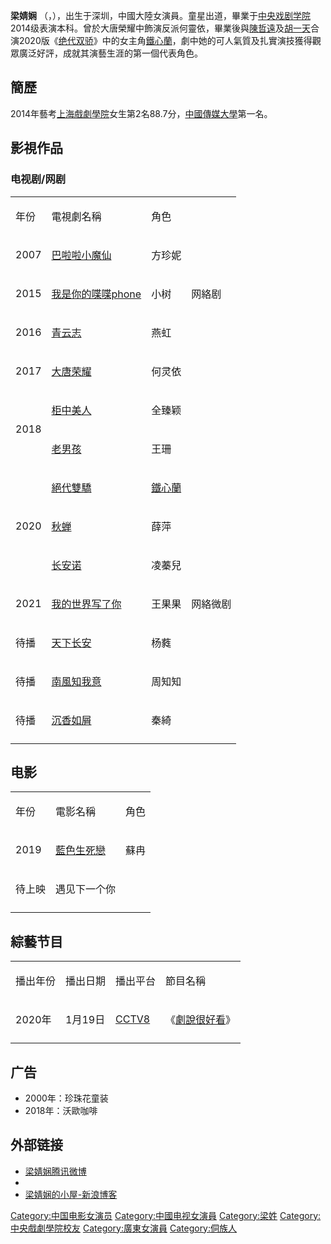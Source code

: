 {{藝人
|姓名 = 梁婧娴
|類型 = 女演员
|國籍 = {{PRC}}
|民族 = [[侗族|侗族]]
|出生日期 = {{birth date and age|1996|5|14}}
|出生地點 = {{CHN}}[[广东省|广东省]][[深圳市|深圳市]]
|籍貫 = {{CHN}}[[广东省|广东省]][[深圳市|深圳市]]
|職業 = 演员
|圖片 = [[梁婧嫻|梁婧嫻]]
|語言 = [[普通话|普通话]][[广东话|广东话]]
|教育程度 = 小学：深圳市莲花小学（2002年入学）<br/>初中：深圳市莲花中学（2008年入学）<br/>高中：深圳市红岭中学（2011年入学）<br/>大学：中央戏剧学院（2014年入学） 
|出身地 = {{PRC}}[[广东省|广东省]][[深圳市|深圳市]]
|出道作 = 珍珠花童装（广告作品）
|出道日期 = 2000年
|活躍年代 = 2000年至今
|經紀公司=[[欢瑞世纪|欢瑞世纪]]
}}
'''梁婧娴''' （{{lang|en|Jenny Liang}}，{{bd|1996年|5月14日|||catIdx=Zheng梁婧娴}}），出生于深圳，中國大陸女演員。童星出道，畢業于[[中央戏剧学院|中央戏剧学院]]2014级表演本科。曾於大唐榮耀中飾演反派何靈依，畢業後與[[陳哲遠|陳哲遠]]及[[胡一天|胡一天]]合演2020版《[[绝代双骄|绝代双骄]]》中的女主角[[鐵心蘭|鐵心蘭]]，劇中她的可人氣質及扎實演技獲得觀眾廣泛好評，成就其演藝生涯的第一個代表角色。

==簡歷==
2014年藝考[[上海戲劇學院|上海戲劇學院]]女生第2名88.7分，[[中國傳媒大學|中國傳媒大學]]第一名。
==影視作品==

===电视剧/网剧===
{| class="wikitable"
|-style="background:pink;color:black;font-weight:bold;text-align:center;"
|年份||電視劇名稱||角色||
|-
| 2007 || [[巴啦啦小魔仙|巴啦啦小魔仙]] ||方珍妮||
|-
|2015 || [[我是你的喋喋phone|我是你的喋喋phone]] ||小树||网絡剧
|-
| 2016|| [[青云志|青云志]]||燕虹||
|-
| 2017|| [[大唐荣耀|大唐荣耀]] ||何灵依||
|-
|rowspan="2" |2018|| [[柜中美人|柜中美人]]||全臻颖||
|-
| [[老男孩_(电视剧)|老男孩]]||王珊||
|-
|rowspan="3" | 2020||[[絕代雙驕_(2020年電視劇)|絕代雙驕]]||[[鐵心蘭|鐵心蘭]]||
|-
|   [[秋蝉_(电视剧)|秋蝉]]  ||薛萍||
|-
| [[长安诺|长安诺]] ||    凌蓁兒||
|-
|rowspan="1" | 2021||[[我的世界写了你|我的世界写了你]]|| 王果果 ||网絡微剧
|-
|rowspan="1" | 待播||[[天下长安|天下长安]]||杨蕤||
|-
|rowspan="1" | 待播||[[南風知我意|南風知我意]]|| 周知知 ||
|-
|rowspan="1" | 待播|| [[沉香如屑|沉香如屑]] ||  秦綺 ||
|-
|}

==电影==
{| class="wikitable"
|-style="background:pink;color:black;font-weight:bold;text-align:center;"
|年份||電影名稱||角色
|-
|2019||[[藍色生死戀|藍色生死戀]]||蘇冉
|-
|待上映||遇见下一个你||
|-
|}

== 綜藝节目 ==
{| class="wikitable"
|-style="background:pink;color:black;font-weight:bold;text-align:center;"
|播出年份||播出日期||播出平台|| 節目名稱
|-
|2020年 || 1月19日 || [[CCTV8|CCTV8]] || 《[[劇說很好看|劇說很好看]]》
|-
|}

==广告==
*2000年：珍珠花童装
*2018年：沃歐咖啡

==外部链接==
*[http://t.qq.com/JX_Remember  梁婧娴腾讯微博] {{Wayback|url=http://t.qq.com/JX_Remember |date=20160306040602 }}
*{{weibo|liangjingxianer|梁婧娴}}
*[http://blog.sina.com.cn/u/2403960432 梁婧娴的小屋-新浪博客] {{Wayback|url=http://blog.sina.com.cn/u/2403960432 |date=20190823105030 }}

{{DEFAULTSORT:L}}
[[Category:中国电影女演员|Category:中国电影女演员]]
[[Category:中國电视女演員|Category:中國电视女演員]]
[[Category:梁姓|Category:梁姓]]
[[Category:中央戲劇學院校友|Category:中央戲劇學院校友]]
[[Category:廣東女演員|Category:廣東女演員]]
[[Category:侗族人|Category:侗族人]]